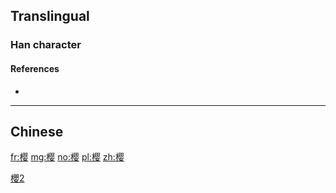 {{also|櫻}}
==Translingual==
{{ja-forms|[[桜]]|樱|[[櫻]]}}

===Han character===
{{Han char|rn=75|rad=木|as=11|sn=15|four=|canj=DBOV|ids=⿰木婴}}

====References====
* {{Han ref|kx=0551.181|hdz=21280.050|uh=6A31|ud=27185}}

----

==Chinese==
{{zh-see|櫻}}

[[Category:CJKV characters simplified differently in Japan and China|櫻2]]

[[fr:樱]]
[[mg:樱]]
[[no:樱]]
[[pl:樱]]
[[zh:樱]]